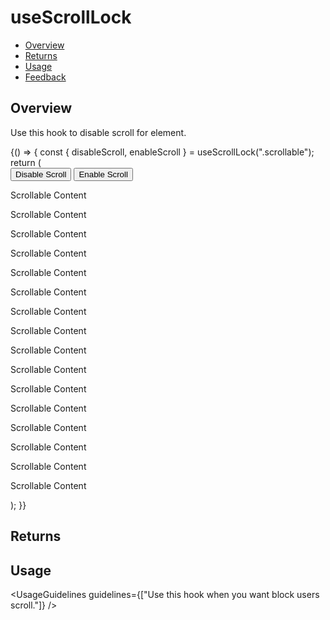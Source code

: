 
<Meta title="Hooks/useDisableScroll" />

# useScrollLock

- [Overview](#overview)
- [Returns](#returns)
- [Usage](#usage)
- [Feedback](#feedback)

## Overview
Use this hook to disable scroll for element.

<Canvas>
  <Story name="Overview">
    {() => {
        const { disableScroll, enableScroll } = useScrollLock(".scrollable");
        return (
            <div>
                <button onClick={disableScroll}>Disable Scroll</button>
                <button onClick={enableScroll}>Enable Scroll</button>
                <div className="scrollable" style={{ height: "200px", width: "500px", overflow: "auto" }}>
                    <p>Scrollable Content</p>
                    <p>Scrollable Content</p>
                    <p>Scrollable Content</p>
                    <p>Scrollable Content</p>
                    <p>Scrollable Content</p>
                    <p>Scrollable Content</p>
                    <p>Scrollable Content</p>
                    <p>Scrollable Content</p>
                    <p>Scrollable Content</p>
                    <p>Scrollable Content</p>
                    <p>Scrollable Content</p>
                    <p>Scrollable Content</p>
                    <p>Scrollable Content</p>
                    <p>Scrollable Content</p>
                    <p>Scrollable Content</p>
                    <p>Scrollable Content</p>
                </div>
            </div>
        );
    }}
  </Story>
</Canvas>

## Returns

<FunctionArguments>
    <FunctionArgument type="function" description="Function to lock scroll." />
    <FunctionArgument type="function" description="Function to nulock scroll." />
</FunctionArguments>

## Usage

<UsageGuidelines
  guidelines={["Use this hook when you want block users scroll."]}
/>

